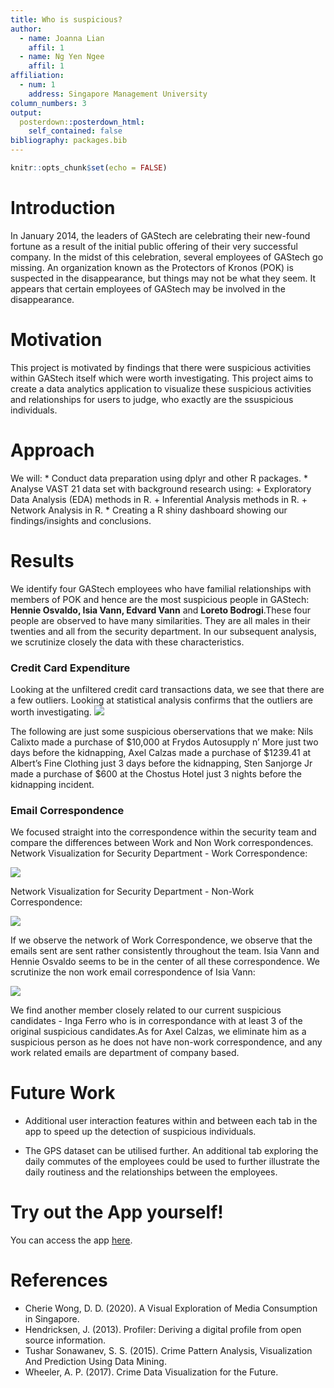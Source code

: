 ```yaml
---
title: Who is suspicious?
author:
  - name: Joanna Lian
    affil: 1
  - name: Ng Yen Ngee
    affil: 1
affiliation:
  - num: 1
    address: Singapore Management University
column_numbers: 3
output: 
  posterdown::posterdown_html:
    self_contained: false
bibliography: packages.bib
---
```


```r
knitr::opts_chunk$set(echo = FALSE)
```

# Introduction
In January 2014, the leaders of GAStech are celebrating their new-found fortune as a result of the initial public offering of their very successful company. In the midst of this celebration, several employees of GAStech go missing. An organization known as the Protectors of Kronos (POK) is suspected in the disappearance, but things may not be what they seem. It appears that certain employees of GAStech may be involved in the disappearance. 

# Motivation
This project is motivated by findings that there were suspicious activities within GAStech itself which were worth investigating. This project aims to create a data analytics application to visualize these suspicious activities and relationships for users to judge, who exactly are the ssuspicious individuals.

# Approach
We will:
* Conduct data preparation using dplyr and other R packages.
* Analyse VAST 21 data set with background research using:
    + Exploratory Data Analysis (EDA) methods in R.
    + Inferential Analysis methods in R.
    + Network Analysis in R.
* Creating a R shiny dashboard showing our findings/insights and conclusions.

# Results
We identify four GAStech employees who have familial relationships with members of POK and hence are the most suspicious people in GAStech: **Hennie Osvaldo, Isia Vann, Edvard Vann** and **Loreto Bodrogi**.These four people are observed to have many similarities. They are all males in their twenties and all from the security department. In our subsequent analysis, we scrutinize closely the data with these characteristics. 

### Credit Card Expenditure
Looking at the unfiltered credit card transactions data, we see that there are a few outliers. Looking at statistical analysis confirms that the outliers are worth investigating.
![](poster_files/figure-html/anova_department.JPG)

The following are just some suspicious oberservations that we make: Nils Calixto made a purchase of $10,000 at Frydos Autosupply n' More just two days before the kidnapping, Axel Calzas made a purchase of $1239.41 at Albert's Fine Clothing just 3 days before the kidnapping, Sten Sanjorge Jr made a purchase of $600 at the Chostus Hotel just 3 nights before the kidnapping incident.
  
### Email Correspondence 
We focused straight into the correspondence within the security team and compare the differences between Work and Non Work correspondences.
Network Visualization for Security Department - Work Correspondence: 

![](poster_files/figure-html/networkviz_security_work.JPG)

Network Visualization for Security Department - Non-Work Correspondence: 

![](poster_files/figure-html/networkviz_security_nonwork.JPG)

If we observe the network of Work Correspondence, we observe that the emails sent are sent rather consistently throughout the team. Isia Vann and Hennie Osvaldo seems to be in the center of all these correspondence. We scrutinize the non work email correspondence of Isia Vann: 

![](poster_files/figure-html/networkviz_security_iVann.JPG)

We find another member closely related to our current suspicious candidates - Inga Ferro who is in correspondance with at least 3 of the original suspicious candidates.As for Axel Calzas, we eliminate him as a suspicious person as he does not have non-work correspondence, and any work related emails are department of company based. 

# Future Work

* Additional user interaction features within and between each tab in the app to speed up the detection of suspicious individuals.

* The GPS dataset can be utilised further. An additional tab exploring the daily commutes of the employees could be used to further illustrate the daily routiness and the relationships between the employees.


# Try out the App yourself! 

You can access the app [here](https://whoissuspicious.shinyapps.io/who_is_suspicious/).

# References

* Cherie Wong, D. D. (2020). A Visual Exploration of Media Consumption in Singapore. 
* Hendricksen, J. (2013). Profiler: Deriving a digital profile from open source information. 
* Tushar Sonawanev, S. S. (2015). Crime Pattern Analysis, Visualization And Prediction Using Data Mining.
* Wheeler, A. P. (2017). Crime Data Visualization for the Future. 


